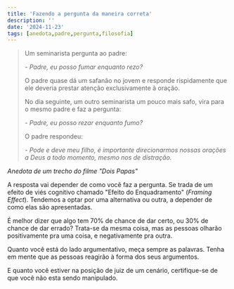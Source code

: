 ```yaml
---
title: 'Fazendo a pergunta da maneira correta'
description: ''
date: '2024-11-23'
tags: [anedota,padre,pergunta,filosofia]
---
```



> Um seminarista pergunta ao padre:
>
> _\- Padre, eu posso fumar enquanto rezo?_
>
> O padre quase dá um safanão no jovem e responde rispidamente que ele deveria prestar atenção exclusivamente à oração.
>
> No dia seguinte, um outro seminarista um pouco mais safo, vira para o mesmo padre e faz a pergunta:
>
> _\- Padre, eu posso rezar enquanto fumo?_
>
> O padre respondeu:
>
> _\- Pode e deve meu filho, é importante direcionarmos nossas orações a Deus a todo momento, mesmo nos de distração._

_Anedota de um trecho do filme "Dois Papas"_

A resposta vai depender de como você faz a pergunta. Se trada de um efeito de viés cognitivo chamado "Efeito do Enquadramento" (_Framing Effect_). Tendemos a optar por uma alternativa ou outra, a depender de como elas são apresentadas.

É melhor dizer que algo tem 70% de chance de dar certo, ou 30% de chance de dar errado? Trata-se da mesma coisa, mas as pessoas olharão positivamente pra uma coisa, e negativamente pra outra.

Quanto você está do lado argumentativo, meça sempre as palavras. Tenha em mente que as pessoas reagirão à forma dos seus argumentos.

E quanto você estiver na posição de juiz de um cenário, certifique-se de que você não esta sendo manipulado.

